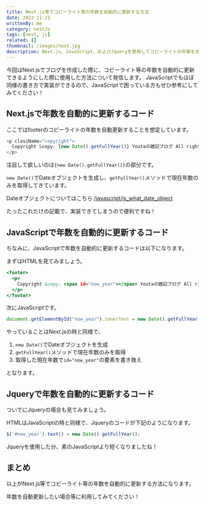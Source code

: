 ```yaml
---
title: Next.js等でコピーライト等の年数を自動的に更新する方法
date: 2023-11-21
writtenBy: me
category: nextJs
tags: [next, js]
related: []
thumbnail: /images/next.jpg
description: Next.js、JavaScript、およびJqueryを使用してコピーライトの年数を自動的に更新する方法についての記事です。この記事では、Next.js・JavaScript・Jqueryで、コピーライト等の年数を自動的に更新する方法を詳しく説明しています。
---
```


今回はNext.jsでブログを作成した際に、コピーライト等の年数を自動的に更新できるようにした際に使用した方法について発信します。
JavaScriptでもほぼ同様の書き方で実装ができるので、JavaScriptで困っている方もぜひ参考にしてみてください！

## Next.jsで年数を自動的に更新するコード

ここではfooterのコピーライトの年数を自動更新することを想定しています。

```javascript
<p className="copyright">
  Copyright &copy; {new Date().getFullYear()} Youtaの雑記ブログ All rights reserved.
</p>
```

注目して欲しいのは`{new Date().getFullYear()}`の部分です。

`new Date()`でDateオブジェクトを生成し、`getFullYear()`メソッドで現在年数のみを取得してきています。

Dateオブジェクトについてはこちら
[/javascript/js_what_date_object](/javascript/js_what_date_object)

たったこれだけの記載で、実装できてしまうので便利ですね！

## JavaScriptで年数を自動的に更新するコード

ちなみに、JavaScriptで年数を自動的に更新するコードは以下になります。

まずはHTMLを見てみましょう。

```html,index.html
<footer>
  <p>
    Copyright &copy; <span id="now_year"></span> Youtaの雑記ブログ All rights reserved.
  </p>
</footer>
```

次にJavaScriptです。

```javascript,script.js
document.getElementById("now_year").innerText = new Date().getFullYear();
```

やっていることはNext.jsの時と同様で、

1. `new Date()`でDateオブジェクトを生成
1. `getFullYear()`メソッドで現在年数のみを取得
1. 取得した現在年数で`id="now_year"`の要素を書き換え

となります。

## Jqueryで年数を自動的に更新するコード

ついでにJqueryの場合も見てみましょう。

HTMLはJavaScriptの時と同様で、Jqueryのコードが下記のようになります。

```javascript,script.js
$('#now_year').text() = new Date().getFullYear();
```

Jqueryを使用した分、素のJavaScriptより短くなりましたね！

## まとめ
以上がNext.js等でコピーライト等の年数を自動的に更新する方法になります。

年数を自動更新したい場合等に利用してみてください！
